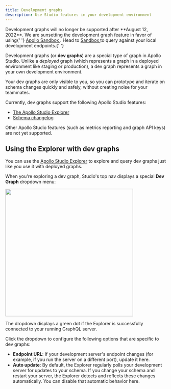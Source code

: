 ```yaml
---
title: Development graphs
description: Use Studio features in your development environment
---
```



<Alert>
  <div style={{display: 'flex'}}>
    <div style={{marginTop: 5}}>
      <AiFillWarning />
    </div>
    <div>
      Development graphs will no longer be supported after **August 12, 2022**.
      We are sunsetting the development graph feature in favor of using{' '}
      <a
        target="_blank"
        rel="noopener noreferrer"
        href="https://www.apollographql.com/docs/studio/explorer/sandbox"
      >
        Apollo Sandbox
      </a>
      . Head to <a
        target="_blank"
        rel="noopener noreferrer"
        href="https://sandbox.apollo.dev"
      >
        Sandbox
      </a> to query against your local development endpoints.{' '}
    </div>
  </div>
</Alert>

Development graphs (or **dev graphs**) are a special type of graph in Apollo Studio.
Unlike a _deployed_ graph (which represents a graph in a deployed environment like
staging or production), a dev graph represents a graph in your own development environment.

Your dev graphs are only visible to you, so you can prototype and iterate on schema changes quickly and safely, without creating noise for your teammates.

Currently, dev graphs support the following Apollo Studio features:

- [The Apollo Studio Explorer](./explorer/explorer/)
- [Schema changelog](./org/graphs/#tracking-schema-changes)

Other Apollo Studio features (such as metrics reporting and graph API keys) are not yet supported.

## Using the Explorer with dev graphs

You can use the [Apollo Studio Explorer](./explorer/explorer/) to explore and query dev graphs just like you use it with deployed graphs.

When you're exploring a dev graph, Studio's top nav displays a special **Dev Graph** dropdown menu:

<img class="screenshot" src="./img/dev-graph-dropdown.jpg" width="400" />

The dropdown displays a green dot if the Explorer is successfully connected to your running GraphQL server.

Click the dropdown to configure the following options that are specific to dev graphs:

- **Endpoint URL**: If your development server's endpoint changes (for example, if you run the server on a different port), update it here.
- **Auto update**: By default, the Explorer regularly polls your development server for updates to your schema. If you change your schema and restart your server, the Explorer detects and reflects these changes automatically. You can disable that automatic behavior here.
